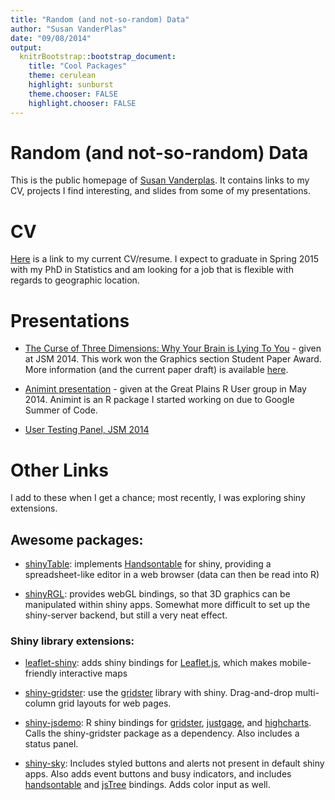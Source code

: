 ```yaml
---
title: "Random (and not-so-random) Data"
author: "Susan VanderPlas"
date: "09/08/2014"
output:
  knitrBootstrap::bootstrap_document:
    title: "Cool Packages"
    theme: cerulean
    highlight: sunburst
    theme.chooser: FALSE
    highlight.chooser: FALSE
---
```

<div class="jumbotron">
<h1> Random (and not-so-random) Data</h1>

This is the public homepage of [Susan Vanderplas](www.github.com/srvanderplas). It contains links to my CV, projects I find interesting, and slides from some of my presentations. 

</div>

# CV
[Here](CV/CV-SusanVanderPlas.pdf) is a link to my current CV/resume. I expect to graduate in Spring 2015 with my PhD in Statistics and am looking for a job that is flexible with regards to geographic location.


# Presentations
* [The Curse of Three Dimensions: Why Your Brain is Lying To You](Presentations/WhyYourBrainIsLyingToYou/JSM2014.html) - given at JSM 2014. This work won the Graphics section Student Paper Award. More information (and the current paper draft) is available [here](www.github.com/srvanderplas/LieFactorSine/AcmTransactions).

* [Animint presentation](Presentations/Animint/animint.html) - given at the Great Plains R User group in May 2014. Animint is an R package I started working on due to Google Summer of Code. 

* [User Testing Panel, JSM 2014](Presentations/UserTestingJSM2014/UserTesting.html)


# Other Links
I add to these when I get a chance; most recently, I was exploring shiny extensions. 

## Awesome packages: 
- [shinyTable](https://github.com/trestletech/shinyTable): implements [Handsontable](http://handsontable.com/) for shiny, providing a spreadsheet-like editor in a web browser (data can then be read into R)

- [shinyRGL](https://github.com/trestletech/shinyRGL): provides webGL bindings, so that 3D graphics can be manipulated within shiny apps. Somewhat more difficult to set up the shiny-server backend, but still a very neat effect. 



### Shiny library extensions: 
- [leaflet-shiny](https://github.com/jcheng5/leaflet-shiny): adds shiny bindings for [Leaflet.js](http://leafletjs.com/), which makes mobile-friendly interactive maps

- [shiny-gridster](https://github.com/wch/shiny-gridster): use the [gridster](http://gridster.net/) library with shiny. Drag-and-drop multi-column grid layouts for web pages. 

- [shiny-jsdemo](https://github.com/wch/shiny-jsdemo): R shiny bindings for [gridster](http://gridster.net/), [justgage](http://justgage.com/), and [highcharts](http://www.highcharts.com/). Calls the shiny-gridster package as a dependency. Also includes a status panel. 

- [shiny-sky](https://github.com/AnalytixWare/ShinySky): Includes styled buttons and alerts not present in default shiny apps. Also adds event buttons and busy indicators, and includes [handsontable](http://handsontable.com/) and [jsTree](http://www.jstree.com/) bindings. Adds color input as well. 
